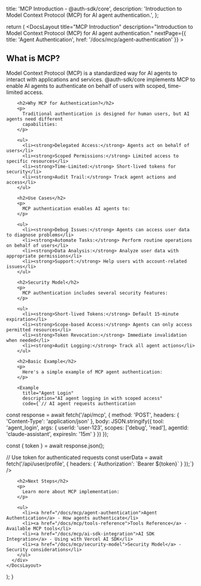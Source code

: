 
  title: 'MCP Introduction - @auth-sdk/core',
  description: 'Introduction to Model Context Protocol (MCP) for AI agent authentication.',
};

  return (
    <DocsLayout
      title="MCP Introduction"
      description="Introduction to Model Context Protocol (MCP) for AI agent authentication."
      nextPage={{ title: 'Agent Authentication', href: '/docs/mcp/agent-authentication' }}
    >
      <div>
        <h2>What is MCP?</h2>
        <p>
          Model Context Protocol (MCP) is a standardized way for AI agents to interact with 
          applications and services. @auth-sdk/core implements MCP to enable AI agents to 
          authenticate on behalf of users with scoped, time-limited access.
        </p>

        <h2>Why MCP for Authentication?</h2>
        <p>
          Traditional authentication is designed for human users, but AI agents need different 
          capabilities:
        </p>

        <ul>
          <li><strong>Delegated Access:</strong> Agents act on behalf of users</li>
          <li><strong>Scoped Permissions:</strong> Limited access to specific resources</li>
          <li><strong>Time-Limited:</strong> Short-lived tokens for security</li>
          <li><strong>Audit Trail:</strong> Track agent actions and access</li>
        </ul>

        <h2>Use Cases</h2>
        <p>
          MCP authentication enables AI agents to:
        </p>

        <ul>
          <li><strong>Debug Issues:</strong> Agents can access user data to diagnose problems</li>
          <li><strong>Automate Tasks:</strong> Perform routine operations on behalf of users</li>
          <li><strong>Data Analysis:</strong> Analyze user data with appropriate permissions</li>
          <li><strong>Support:</strong> Help users with account-related issues</li>
        </ul>

        <h2>Security Model</h2>
        <p>
          MCP authentication includes several security features:
        </p>

        <ul>
          <li><strong>Short-lived Tokens:</strong> Default 15-minute expiration</li>
          <li><strong>Scope-based Access:</strong> Agents can only access permitted resources</li>
          <li><strong>Token Revocation:</strong> Immediate invalidation when needed</li>
          <li><strong>Audit Logging:</strong> Track all agent actions</li>
        </ul>

        <h2>Basic Example</h2>
        <p>
          Here's a simple example of MCP agent authentication:
        </p>

        <Example
          title="Agent Login"
          description="AI agent logging in with scoped access"
          code={`// AI agent requests authentication
const response = await fetch('/api/mcp', {
  method: 'POST',
  headers: { 'Content-Type': 'application/json' },
  body: JSON.stringify({
    tool: 'agent_login',
    args: {
      userId: 'user-123',
      scopes: ['debug', 'read'],
      agentId: 'claude-assistant',
      expiresIn: '15m'
    }
  })
});

const { token } = await response.json();

// Use token for authenticated requests
const userData = await fetch('/api/user/profile', {
  headers: {
    'Authorization': \`Bearer \${token}\`
  }
});`}
        />

        <h2>Next Steps</h2>
        <p>
          Learn more about MCP implementation:
        </p>

        <ul>
          <li><a href="/docs/mcp/agent-authentication">Agent Authentication</a> - How agents authenticate</li>
          <li><a href="/docs/mcp/tools-reference">Tools Reference</a> - Available MCP tools</li>
          <li><a href="/docs/mcp/ai-sdk-integration">AI SDK Integration</a> - Using with Vercel AI SDK</li>
          <li><a href="/docs/mcp/security-model">Security Model</a> - Security considerations</li>
        </ul>
      </div>
    </DocsLayout>
  );
}
